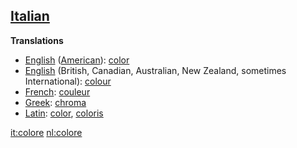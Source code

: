 ==[[Italian]]==

'''Translations'''

*[[English]] ([[American English|American]]): [[color]]
*[[English]] (British, Canadian, Australian, New Zealand, sometimes International): [[colour]]
*[[French]]: [[couleur]]
*[[Greek]]: [[chroma]]
*[[Latin]]: [[color]], [[coloris]]

[[it:colore]]
[[nl:colore]]